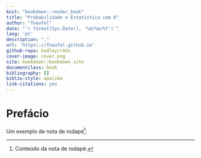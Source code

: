```yaml
--- 
knit: "bookdown::render_book"
title: "Probabilidade e Estatística com R"
author: "fnaufel"
date: "`r format(Sys.Date(), '%d/%m/%Y')`"
lang: 'pt'
description: "."
url: 'https\://fnaufel.github.io'
github-repo: hadley/r4ds
cover-image: cover.png
site: bookdown::bookdown_site
documentclass: book
bibliography: []
biblio-style: apalike
link-citations: yes
---
```


# Prefácio {-}

Um exemplo de nota de rodapé[^1].

[^1]: Conteúdo da nota de rodapé.
